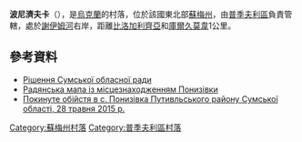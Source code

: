'''波尼濟夫卡'''（{{lang-uk|Понизівка}}），是[[烏克蘭|烏克蘭]]的村落，位於該國東北部[[蘇梅州|蘇梅州]]，由[[普季夫利區|普季夫利區]]負責管轄，處於[[謝伊姆河|謝伊姆河]]右岸，距離[[比洛加利齊亞|比洛加利齊亞]]和[[庫爾久莫韋|庫爾久莫韋]]1公里。

==參考資料==
*[http://w1.c1.rada.gov.ua/pls/z7502/A035?rdat=03.11.2009&letter=2522 Рішення Сумської обласної ради]
*[http://maps.vlasenko.net/ua/sumska/putyvlskyj/ponyzivka/ Радянська мапа із місцезнаходженням Понизівки] {{Wayback|url=http://maps.vlasenko.net/ua/sumska/putyvlskyj/ponyzivka/ |date=20160305044737 }}
* [http://photo.unian.net/ukr/detail/635660.html Покинуте обійстя в с. Понизівка Путивльського району Сумської області, 28 травня 2015 р.]

{{DEFAULTSORT:Понизівка}}
[[Category:蘇梅州村落|Category:蘇梅州村落]]
[[Category:普季夫利區村落|Category:普季夫利區村落]]


{{Sumy-geo-stub}}